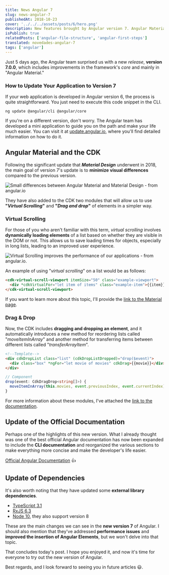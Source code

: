 ```yaml
---
title: News Angular 7
slug: news-angular-7
publishedAt: 2018-10-23
cover: '../../../assets/posts/6/hero.png'
description: New features brought by Angular version 7. Angular Material, virtual scrolling, drag & drop, the new Angular v7 documentation, and much more.
isPublish: true
relatedPosts: ['angular-file-structure', 'angular-first-steps']
translated: novedades-angular-7
tags: ['angular']
---
```


Just 5 days ago, the Angular team surprised us with a new _release_, **version 7.0.0**, which includes improvements in the framework's _core_ and mainly in "Angular Material."

### How to Update Your Application to Version 7

If your web application is developed in Angular version 6, the process is quite straightforward. You just need to execute this code snippet in the CLI.

```
ng update @angular/cli @angular/core
```

If you're on a different version, don't worry. The Angular team has developed a mini application to guide you on the path and make your life much easier. You can visit it at [update.angular.io](https://update.angular.io/), where you'll find detailed information on how to do it.

## Angular Material and the CDK

Following the significant update that **_Material Design_** underwent in 2018, the main goal of version 7's update is to **minimize visual differences** compared to the previous version.

![Small differences between Angular Material and Material Design - from angular.io](../../../assets/posts/6/monte.png)

They have also added to the CDK two modules that will allow us to use **"_Virtual Scrolling_"** and **"_Drag and drop_"** of elements in a simpler way.

### Virtual Scrolling

For those of you who aren't familiar with this term, _virtual scrolling_ involves **dynamically loading elements** of a list based on whether they are visible in the DOM or not. This allows us to save loading times for objects, especially in long lists, leading to an improved user experience.

<img
  src="/assets/scroll.gif"
  alt="Virtual Scrolling improves the performance of our applications - from angular.io."
  loading="lazy"
/>

An example of using "_virtual scrolling_" on a list would be as follows:

```html
<cdk-virtual-scroll-viewport itemSize="50" class="example-viewport">
  <div *cdkVirtualFor="let item of items" class="example-item">{{item}}</div>
</cdk-virtual-scroll-viewport>
```

If you want to learn more about this topic, I'll provide the [link to the Material page](https://material.angular.io/cdk/scrolling/overview).

### Drag & Drop

Now, the CDK includes **dragging and dropping an element**, and it automatically introduces a new method for reordering lists called "_moveItemInArray_" and another method for transferring items between different lists called "_transferArrayItem_".

```html
<!--Template-->
<div cdkDropList class="list" (cdkDropListDropped)="drop($event)">
  <div class="box" *ngFor="let movie of movies" cdkDrag>{{movie}}</div>
</div>
```

```ts
// Component
drop(event: CdkDragDrop<string[]>) {
  moveItemInArray(this.movies, event.previousIndex, event.currentIndex);
}
```

For more information about these modules, I've attached the [link to the documentation](https://material.angular.io/cdk/drag-drop/overview).

## Update of the Official Documentation

Perhaps one of the highlights of this new version. What I already thought was one of the best official Angular documentation has now been expanded to include the **CLI documentation** and reorganized the various sections to make everything more concise and make the developer's life easier.

[Official Angular Documentation](https://angular.io/docs) 👍

## Update of Dependencies

It's also worth noting that they have updated some **external library dependencies**.

- [TypeScript 3.1](https://www.typescriptlang.org/docs/handbook/release-notes/typescript-3-1.html)
- [RxJS 6.3](https://github.com/ReactiveX/rxjs/blob/master/CHANGELOG.md#630-2018-08-30)
- [Node 10](http://https://nodejs.org/en/blog/release/v10.0.0/), they also support version 8

These are the main changes we can see in the **new version 7** of Angular. I should also mention that they've addressed **performance issues** and **improved the insertion of Angular Elements**, but we won't delve into that topic.

That concludes today's post. I hope you enjoyed it, and now it's time for everyone to try out the new version of Angular.

Best regards, and I look forward to seeing you in future articles 😃.
